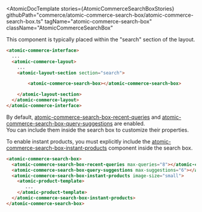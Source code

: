

<Meta of={AtomicCommerceSearchBoxStories} />

<AtomicDocTemplate
  stories={AtomicCommerceSearchBoxStories}
  githubPath="commerce/atomic-commerce-search-box/atomic-commerce-search-box.ts"
  tagName="atomic-commerce-search-box"
  className="AtomicCommerceSearchBox"
>
This component is typically placed within the "search" section of the layout.
```html
<atomic-commerce-interface>
  ...
  <atomic-commerce-layout>
    ...
    <atomic-layout-section section="search">

        <atomic-commerce-search-box></atomic-commerce-search-box>

    </atomic-layout-section>
  </atomic-commerce-layout>
</atomic-commerce-interface>
```

By default, [atomic-commerce-search-box-recent-queries](/docs/atomic-commerce-search-box-recent-queries--docs) and [atomic-commerce-search-box-query-suggestions](/docs/atomic-commerce-search-box-query-suggestions--docs) are enabled.  
You can include them inside the search box to customize their properties.

To enable instant products, you must explicitly include the [atomic-commerce-search-box-instant-products](/docs/atomic-commerce-search-box-instant-products--docs) component inside the search box.


```html
<atomic-commerce-search-box>
  <atomic-commerce-search-box-recent-queries max-queries="8"></atomic-commerce-search-box-recent-queries>
  <atomic-commerce-search-box-query-suggestions max-suggestions="6"></atomic-commerce-search-box-query-suggestions>
  <atomic-commerce-search-box-instant-products image-size="small">
    <atomic-product-template>
       ...
    </atomic-product-template>
  </atomic-commerce-search-box-instant-products>
</atomic-commerce-search-box>
```
</AtomicDocTemplate>
